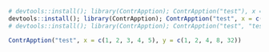 

<!-- <script src="https://cdn.plot.ly/plotly-latest.min.js"></script> -->
 
```R

# devtools::install(); library(ContrApption); ContrApption("test"), x = c(1, 2, 3, 4, 5), y = c(1, 2, 4, 8, 16))
devtools::install(); library(ContrApption); ContrApption("test", x = c(1, 2, 3, 4, 5), y = c(1, 2, 4, 8, 16))
# devtools::install(); library(ContrApption); ContrApption("test", "test2")
```

```R

ContrApption("test", x = c(1, 2, 3, 4, 5), y = c(1, 2, 4, 8, 32))
```
